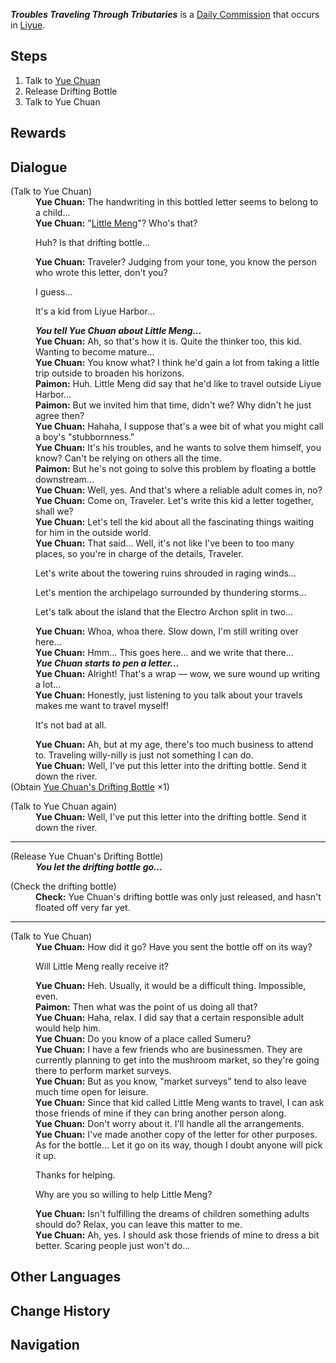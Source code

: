 {{Quest Infobox
|id            = 21026
|type          = Commission
|image         = Commission Troubles Traveling Through Tributaries.png
|startLocation = [[Yaoguang Shoal]], [[Liyue]]
|region        = Liyue
|area          = Qiongji Estuary
|subarea       = Yaoguang Shoal
|prev          = Ahoy! A Pirate's Growth for Ye!
|next          = The Little Pirate Goes Out to Sea
|requirement   = 
|other         = AR-Dependent Rewards
|npc           = Yue Chuan
|characters    = Yue Chuan; Paimon; Traveler
}}
'''''Troubles Traveling Through Tributaries''''' is a [[Daily Commission]] that occurs in [[Liyue]].

==Steps==
#Talk to [[Yue Chuan]]
#Release Drifting Bottle
#Talk to Yue Chuan
<!--
==Gameplay Notes==
-->
==Rewards==
{{Commission Rewards|low}}

==Dialogue==
{{Quest Description|[[Yue Chuan]] appears to have picked up Little Meng's drifting bottle...}}
{{Dialogue start}}
;(Talk to Yue Chuan)
:'''Yue Chuan:''' The handwriting in this bottled letter seems to belong to a child...
:'''Yue Chuan:'''  "[[Little Meng]]"? Who's that?
:{{DIcon}} Huh? Is that drifting bottle...
:'''Yue Chuan:''' Traveler? Judging from your tone, you know the person who wrote this letter, don't you?
:{{DIcon}} I guess...
:{{DIcon}} It's a kid from Liyue Harbor...
:'''''You tell Yue Chuan about Little Meng...'''''
:'''Yue Chuan:''' Ah, so that's how it is. Quite the thinker too, this kid. Wanting to become mature...
:'''Yue Chuan:''' You know what? I think he'd gain a lot from taking a little trip outside to broaden his horizons.
:'''Paimon:''' Huh. Little Meng did say that he'd like to travel outside Liyue Harbor...
:'''Paimon:''' But we invited him that time, didn't we? Why didn't he just agree then?
:'''Yue Chuan:''' Hahaha, I suppose that's a wee bit of what you might call a boy's "stubbornness."
:'''Yue Chuan:''' It's his troubles, and he wants to solve them himself, you know? Can't be relying on others all the time.
:'''Paimon:''' But he's not going to solve this problem by floating a bottle downstream...
:'''Yue Chuan:''' Well, yes. And that's where a reliable adult comes in, no?
:'''Yue Chuan:''' Come on, Traveler. Let's write this kid a letter together, shall we?
:'''Yue Chuan:''' Let's tell the kid about all the fascinating things waiting for him in the outside world.
:'''Yue Chuan:''' That said... Well, it's not like I've been to too many places, so you're in charge of the details, Traveler.
:{{DIcon}} Let's write about the towering ruins shrouded in raging winds...
:{{DIcon}} Let's mention the archipelago surrounded by thundering storms...
:{{DIcon}} Let's talk about the island that the Electro Archon split in two...
:'''Yue Chuan:''' Whoa, whoa there. Slow down, I'm still writing over here...
:'''Yue Chuan:''' Hmm... This goes here... and we write that there...
:'''''Yue Chuan starts to pen a letter...'''''
:'''Yue Chuan:''' Alright! That's a wrap — wow, we sure wound up writing a lot...
:'''Yue Chuan:''' Honestly, just listening to you talk about your travels makes me want to travel myself!
:{{DIcon}} It's not bad at all.
:'''Yue Chuan:''' Ah, but at my age, there's too much business to attend to. Traveling willy-nilly is just not something I can do.
:'''Yue Chuan:''' Well, I've put this letter into the drifting bottle. Send it down the river.
;(Obtain [[Yue Chuan's Drifting Bottle]] ×1)

;(Talk to Yue Chuan again)
:'''Yue Chuan:''' Well, I've put this letter into the drifting bottle. Send it down the river.
----
;(Release Yue Chuan's Drifting Bottle)
:'''''You let the drifting bottle go...'''''

;(Check the drifting bottle)
:'''Check:''' Yue Chuan's drifting bottle was only just released, and hasn't floated off very far yet.
----
;(Talk to Yue Chuan)
:'''Yue Chuan:''' How did it go? Have you sent the bottle off on its way?
:{{DIcon}} Will Little Meng really receive it?
:'''Yue Chuan:''' Heh. Usually, it would be a difficult thing. Impossible, even.
:'''Paimon:''' Then what was the point of us doing all that?
:'''Yue Chuan:''' Haha, relax. I did say that a certain responsible adult would help him.
:'''Yue Chuan:''' Do you know of a place called Sumeru?
:'''Yue Chuan:''' I have a few friends who are businessmen. They are currently planning to get into the mushroom market, so they're going there to perform market surveys.
:'''Yue Chuan:'''  But as you know, "market surveys" tend to also leave much time open for leisure.
:'''Yue Chuan:''' Since that kid called Little Meng wants to travel, I can ask those friends of mine if they can bring another person along.
:'''Yue Chuan:''' Don't worry about it. I'll handle all the arrangements.
:'''Yue Chuan:''' I've made another copy of the letter for other purposes. As for the bottle... Let it go on its way, though I doubt anyone will pick it up.
:{{DIcon}} Thanks for helping.
:{{DIcon}} Why are you so willing to help Little Meng?
:'''Yue Chuan:''' Isn't fulfilling the dreams of children something adults should do? Relax, you can leave this matter to me.
:'''Yue Chuan:''' Ah, yes. I should ask those friends of mine to dress a bit better. Scaring people just won't do...
{{Dialogue end}}

==Other Languages==
{{Other Languages
|en      = Troubles Traveling Through Tributaries
|zhs     = 随水而来的烦恼
|zhs_rm  = Suí Shuǐ Ér Lái de Fánnǎo
|zht     = 隨水而來的煩惱
|zht_rm  = Suí Shuǐ Ér Lái de Fánnǎo
|zh_tl   = Troubles that Came With the Water
|ja      = 水と共に流れてきた悩み
|ja_rm   = Mizu to Tomo ni Nagaretekita Nayami
|ja_tl   = Troubles That Came With the Water
|ko      = 물을 타고 온 고민
|ko_rm   = Mul-eul Tago On Gomin
|ko_tl   = Troubles Over the Water
|es      = Problemas que vienen con la corriente
|es_tl   = Problems That Come With the Current
|fr      = Troubles sur les flots
|fr_tl   = Troubles Over the Waves
|ru      = Принесённое волнами беспокойство
|ru_tl   = Troubles Brought by Waves
|th      = เรื่องกลุ้มใจที่มากับสายน้ำ
|th_rm   = 
|th_tl   = Troubles that Come with the Stream
|vi      = Dòng Chảy Mang Phiền Não
|vi_tl   = 
|de      = Die angeschwemmte Sorge
|de_tl   = The Washed Up Worry
|id      = Kegelisahan yang Mampir Melalui Air
|id_tl   = Worries that Drop-In Through Water
|pt      = Problemas Relacionados com Água
|pt_tl   = 
|tr      = Akarsuyla Akan Aksilikler
|tr_tl   = 
|it      = Flussi di problemi
|it_tl   = 
}}

==Change History==
{{Change History|2.4}}

==Navigation==
{{Commission Navbox|Liyue|In Series}}